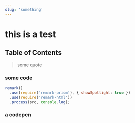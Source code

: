 ```yaml
---
slug: 'something'
---
```


# this is a test

## Table of Contents


> some quote

### some code

```js
remark()
  .use(require('remark-prism'), { showSpotlight: true })
  .use(require('remark-html'))
  .process(src, console.log);
```

### a codepen
<CodePen codePenId="PNaGbb" />